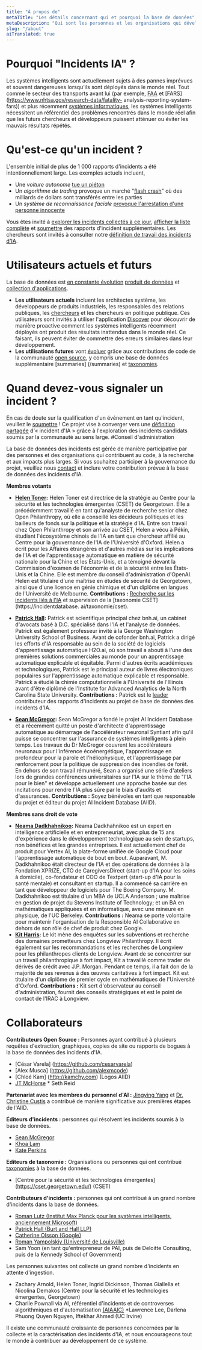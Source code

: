 ```yaml
---
title: "À propos de"
metaTitle: "Les détails concernant qui et pourquoi la base de données"
metaDescription: "Qui sont les personnes et les organisations qui développent l'AIID et pourquoi le développons-nous ?"
slug: "/about"
aiTranslated: true
---
```



# Pourquoi "Incidents IA" ?

Les systèmes intelligents sont actuellement sujets à des pannes imprévues et souvent dangereuses lorsqu'ils sont déployés dans le monde réel. Tout comme le secteur des transports avant lui (par exemple, [FAA](https://www.faa.gov/data_research/accident_incident/) et [FARS](https://www.nhtsa.gov/research-data/fatality- analysis-reporting-system-fars)) et plus récemment [systèmes informatiques](https://cve.mitre.org/cve/), les systèmes intelligents nécessitent un référentiel des problèmes rencontrés dans le monde réel afin que les futurs chercheurs et développeurs puissent atténuer ou éviter les mauvais résultats répétés.

# Qu'est-ce qu'un incident ?

L'ensemble initial de plus de 1 000 rapports d'incidents a été intentionnellement large. Les exemples actuels incluent,

* Une *voiture autonome* [tue un piéton](/cite/4)
* Un *algorithme de trading* provoque un marché "[flash crash](/cite/28)" où des milliards de dollars sont transférés entre les parties
* Un *système de reconnaissance faciale* [provoque l'arrestation d'une personne innocente](/cite/74)

Vous êtes invité à [explorer les incidents collectés à ce jour](/apps/discover), [afficher la liste complète](/summaries/incidents) et [soumettre](/apps/submit) des rapports d'incident supplémentaires. Les chercheurs sont invités à consulter notre [définition de travail des incidents d'IA](/research/1-criteria).
# Utilisateurs actuels et futurs

La base de données est [en constante évolution](/research/2-roadmap) [produit de données](/develop) et [collection d'applications](/apps).

* **Les utilisateurs actuels** incluent les architectes système, les développeurs de produits industriels, les responsables des relations publiques, les [chercheurs](/recherche) et les chercheurs en politique publique. Ces utilisateurs sont invités à utiliser l'application [Discover](/apps/discover) pour découvrir de manière proactive comment les systèmes intelligents récemment déployés ont produit des résultats inattendus dans le monde réel. Ce faisant, ils peuvent éviter de commettre des erreurs similaires dans leur développement.
* **Les utilisations futures** vont [évoluer](/research/2-roadmap) grâce aux contributions de code de la communauté [open source](https://github.com/PartnershipOnAI/aiid), y compris une base de données supplémentaire [summaries] (/summaries) et [taxonomies](/research/2-roadmap).

# Quand devez-vous signaler un incident ?

En cas de doute sur la qualification d'un événement en tant qu'incident, veuillez le [soumettre](/apps/submit) ! Ce projet vise à converger vers une [définition partagée](/research/1-criteria) d'« incident d'IA » grâce à l'exploration des incidents candidats soumis par la communauté au sens large.
#Conseil d'administration

La base de données des incidents est gérée de manière participative par des personnes et des organisations qui contribuent au code, à la recherche et aux impacts plus larges. Si vous souhaitez participer à la gouvernance du projet, veuillez nous [contact](/contact) et inclure votre contribution prévue à la base de données des incidents d'IA.

**Membres votants**

* **[Helen Toner](https://cset.georgetown.edu/staff/helen-toner/):** Helen Toner est directrice de la stratégie au Centre pour la sécurité et les technologies émergentes (CSET) de Georgetown. Elle a précédemment travaillé en tant qu'analyste de recherche senior chez Open Philanthropy, où elle a conseillé les décideurs politiques et les bailleurs de fonds sur la politique et la stratégie d'IA. Entre son travail chez Open Philanthropy et son arrivée au CSET, Helen a vécu à Pékin, étudiant l'écosystème chinois de l'IA en tant que chercheur affilié au Centre pour la gouvernance de l'IA de l'Université d'Oxford. Helen a écrit pour les Affaires étrangères et d'autres médias sur les implications de l'IA et de l'apprentissage automatique en matière de sécurité nationale pour la Chine et les États-Unis, et a témoigné devant la Commission d'examen de l'économie et de la sécurité entre les États-Unis et la Chine. Elle est membre du conseil d'administration d'OpenAI. Helen est titulaire d'une maîtrise en études de sécurité de Georgetown, ainsi que d'une licence en génie chimique et d'un diplôme en langues de l'Université de Melbourne.
**Contributions :** [Recherche sur les incidents liés à l'IA](https://cset.georgetown.edu/publication/ai-accidents-an-emerging-threat/) et supervision de la [taxonomie CSET](https://incidentdatabase. ai/taxonomie/cset).

* **[Patrick Hall](https://business.gwu.edu/johnston-patrick-hall):** Patrick est scientifique principal chez bnh.ai, un cabinet d'avocats basé à D.C. spécialisé dans l'IA et l'analyse de données. Patrick est également professeur invité à la George Washington University School of Business. Avant de cofonder bnh.ai, Patrick a dirigé les efforts d'IA responsable au sein de la société de logiciels d'apprentissage automatique H2O.ai, où son travail a abouti à l'une des premières solutions commerciales au monde pour un apprentissage automatique explicable et équitable. Parmi d'autres écrits académiques et technologiques, Patrick est le principal auteur de livres électroniques populaires sur l'apprentissage automatique explicable et responsable. Patrick a étudié la chimie computationnelle à l'Université de l'Illinois avant d'être diplômé de l'Institute for Advanced Analytics de la North Carolina State University.
**Contributions :** Patrick est le [leader](https://incidentdatabase.ai/summaries/leaderboard) contributeur des rapports d'incidents au projet de base de données des incidents d'IA.

* **[Sean McGregor](https://seanbmcgregor.com/):** Sean McGregor a fondé le projet AI Incident Database et a récemment quitté un poste d'architecte d'apprentissage automatique au démarrage de l'accélérateur neuronal Syntiant afin qu'il puisse se concentrer sur l'assurance de systèmes intelligents à plein temps. Les travaux du Dr McGregor couvrent les accélérateurs neuronaux pour l'inférence écoénergétique, l'apprentissage en profondeur pour la parole et l'héliophysique, et l'apprentissage par renforcement pour la politique de suppression des incendies de forêt. En dehors de son travail rémunéré, Sean a organisé une série d'ateliers lors de grandes conférences universitaires sur l'IA sur le thème de "l'IA pour le bien" et développe actuellement une approche basée sur des incitations pour rendre l'IA plus sûre par le biais d'audits et d'assurances. **Contributions :** Soyez bénévoles en tant que responsable du projet et éditeur du projet AI Incident Database (AIID).

**Membres sans droit de vote**

* **[Neama Dadkhahnikoo](https://www.linkedin.com/in/neama/):** Neama Dadkhahnikoo est un expert en intelligence artificielle et en entrepreneuriat, avec plus de 15 ans d'expérience dans le développement technologique au sein de startups, non bénéfices et les grandes entreprises. Il est actuellement chef de produit pour Vertex AI, la plate-forme unifiée de Google Cloud pour l'apprentissage automatique de bout en bout. Auparavant, M. Dadkhahnikoo était directeur de l'IA et des opérations de données à la Fondation XPRIZE, CTO de CaregiversDirect (start-up d'IA pour les soins à domicile), co-fondateur et COO de Textpert (start-up d'IA pour la santé mentale) et consultant en startup. Il a commencé sa carrière en tant que développeur de logiciels pour The Boeing Company. M. Dadkhahnikoo est titulaire d'un MBA de UCLA Anderson ; une maîtrise en gestion de projet du Stevens Institute of Technology; et un BA en mathématiques appliquées et en informatique, avec une mineure en physique, de l'UC Berkeley.
**Contributions :** Neama se porte volontaire pour maintenir l'organisation de la Responsible AI Collaborative en dehors de son rôle de chef de produit chez Google.
* **[Kit Harris](https://www.linkedin.com/in/kitharris/):** Le kit mène des enquêtes sur les subventions et recherche des domaines prometteurs chez Longview Philanthropy. Il écrit également sur les recommandations et les recherches de Longview pour les philanthropes clients de Longview. Avant de se concentrer sur un travail philanthropique à fort impact, Kit a travaillé comme trader de dérivés de crédit avec J.P. Morgan. Pendant ce temps, il a fait don de la majorité de ses revenus à des œuvres caritatives à fort impact. Kit est titulaire d'un diplôme de premier cycle en mathématiques de l'Université d'Oxford.
**Contributions :** Kit sert d'observateur au conseil d'administration, fournit des conseils stratégiques et est le point de contact de l'IRAC à Longview.

# Collaborateurs

**Contributeurs Open Source :** Personnes ayant contribué à plusieurs requêtes d'extraction, graphiques, copies de site ou rapports de bogues à la base de données des incidents d'IA.

* [César Varela] (https://github.com/cesarvarela)
* [Alex Musca] (https://github.com/alexmcode)
* [Chloé Kam] (http://kamchy.com) (Logos AIID)
* [JT McHorse](https://github.com/jt-mchorse)
* Seth Reid

**Partenariat avec les membres du personnel d'AI :**
[Jingying Yang](https://www.linkedin.com/in/jingyingyang/) et [Dr. Christine Custis](https://www.su.edu/symposium/business-symposium-speakers/christine-custis/) a contribué de manière significative aux premières étapes de l'AIID.

**Éditeurs d'incidents :** personnes qui résolvent les incidents soumis à la base de données.

* [Sean McGregor](https://seanbmcgregor.com/)
* [Khoa Lam](https://www.linkedin.com/in/khoalklam/)
* [Kate Perkins](https://www.linkedin.com/in/kateeperkins/)

**Editeurs de taxonomie :** Organisations ou personnes qui ont contribué [taxonomies](https://incidentdatabase.ai/taxonomies) à la base de données.

* [Centre pour la sécurité et les technologies émergentes] (https://cset.georgetown.edu/) (CSET)

**Contributeurs d'incidents :** personnes qui ont contribué à un grand nombre d'incidents dans la base de données.

* [Roman Lutz (Institut Max Planck pour les systèmes intelligents, anciennement Microsoft)](/apps/discover?display=details&lang=en&page=1&submitters=Roman%20Lutz)
* [Patrick Hall (Burt and Hall LLP)](/apps/discover?display=details&lang=en&page=1&submitters=Patrick%20Hall%20%28BNH.ai%29)
* [Catherine Olsson (Google)](/apps/discover?display=details&lang=fr&page=1&submitters=Catherine%20Olsson)
* [Roman Yampolskiy (Université de Louisville)](/apps/discover?display=details&lang=en&page=1&submitters=Roman%20Yampolskiy)
* Sam Yoon (en tant qu'entrepreneur de PAI, puis de Deloitte Consulting, puis de la Kennedy School of Government)

Les personnes suivantes ont collecté un grand nombre d'incidents en attente d'ingestion.

* Zachary Arnold, Helen Toner, Ingrid Dickinson, Thomas Giallella et Nicolina Demakos (Centre pour la sécurité et les technologies émergentes, Georgetown)
* Charlie Pownall via AI, référentiel d'incidents et de controverses algorithmiques et d'automatisation [(AIAAIC)](https://www.aiaaic.org/)
*Lawrence Lee, Darlena Phuong Quyen Nguyen, Iftekhar Ahmed (UC Irvine)

Il existe une communauté croissante de personnes concernées par la collecte et la caractérisation des incidents d'IA, et nous encourageons tout le monde à contribuer au développement de ce système.

<Leaderboards />
<br />

<Sponsors />
